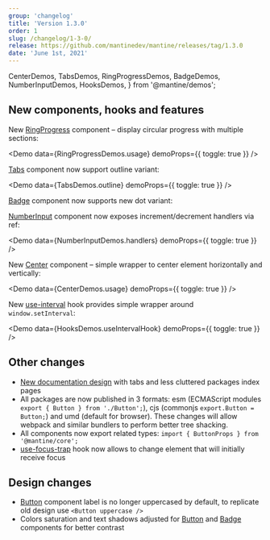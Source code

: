 ```yaml
---
group: 'changelog'
title: 'Version 1.3.0'
order: 1
slug: /changelog/1-3-0/
release: https://github.com/mantinedev/mantine/releases/tag/1.3.0
date: 'June 1st, 2021'
---
```


  CenterDemos,
  TabsDemos,
  RingProgressDemos,
  BadgeDemos,
  NumberInputDemos,
  HooksDemos,
} from '@mantine/demos';

## New components, hooks and features

New [RingProgress](https://mantine.dev/core/ring-progress/) component – display circular progress with multiple sections:

<Demo data={RingProgressDemos.usage} demoProps={{ toggle: true }} />

[Tabs](https://mantine.dev/core/tabs/#outline-variant) component now support outline variant:

<Demo data={TabsDemos.outline} demoProps={{ toggle: true }} />

[Badge](https://mantine.dev/core/badge/#colors) component now supports new dot variant:

<Demo data={BadgeDemos.dots} />

[NumberInput](https://mantine.dev/core/number-input/#custom-incrementdecrement-controls) component now exposes increment/decrement handlers via ref:

<Demo data={NumberInputDemos.handlers} demoProps={{ toggle: true }} />

New [Center](https://mantine.dev/core/center/) component – simple wrapper to center element horizontally and vertically:

<Demo data={CenterDemos.usage} demoProps={{ toggle: true }} />

New [use-interval](https://mantine.dev/hooks/use-interval/) hook provides simple wrapper around `window.setInterval`:

<Demo data={HooksDemos.useIntervalHook} demoProps={{ toggle: true }} />

## Other changes

- [New documentation design](https://mantine.dev) with tabs and less cluttered packages index pages
- All packages are now published in 3 formats: esm (ECMAScript modules `export { Button } from './Button';`), cjs (commonjs `export.Button = Button;`) and umd (default for browser). These changes will allow webpack and similar bundlers to perform better tree shacking.
- All components now export related types: `import { ButtonProps } from '@mantine/core';`
- [use-focus-trap](https://mantine.dev/hooks/use-focus-trap/#initial-focus) hook now allows to change element that will initially receive focus

## Design changes

- [Button](https://mantine.dev/core/button/) component label is no longer uppercased by default, to replicate old design use `<Button uppercase />`
- Colors saturation and text shadows adjusted for [Button](https://mantine.dev/core/button/) and [Badge](https://mantine.dev/core/badge/) components for better contrast
